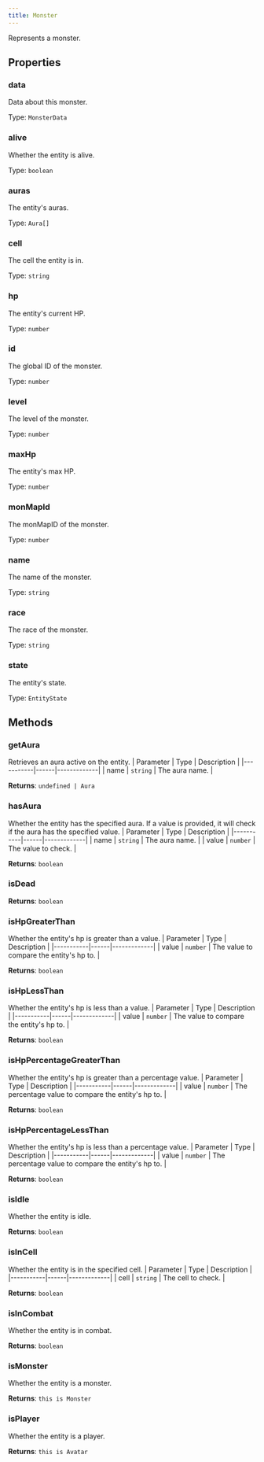 ```yaml
---
title: Monster
---
```



Represents a monster.


## Properties
### data
Data about this monster.

Type: `MonsterData`

### alive <Badge text="Getter" size="small" />	
Whether the entity is alive.

Type: `boolean`

### auras <Badge text="Getter" size="small" />	
The entity's auras.

Type: `Aura[]`

### cell <Badge text="Getter" size="small" />	
The cell the entity is in.

Type: `string`

### hp <Badge text="Getter" size="small" />	
The entity's current HP.

Type: `number`

### id <Badge text="Getter" size="small" />	
The global ID of the monster.

Type: `number`

### level <Badge text="Getter" size="small" />	
The level of the monster.

Type: `number`

### maxHp <Badge text="Getter" size="small" />	
The entity's max HP.

Type: `number`

### monMapId <Badge text="Getter" size="small" />	
The monMapID of the monster.

Type: `number`

### name <Badge text="Getter" size="small" />	
The name of the monster.

Type: `string`

### race <Badge text="Getter" size="small" />	
The race of the monster.

Type: `string`

### state <Badge text="Getter" size="small" />	
The entity's state.

Type: `EntityState`

## Methods

### getAura
Retrieves an aura active on the entity.
| Parameter | Type | Description |
|-----------|------|-------------|
| name | `string` | The aura name. |

**Returns**: `undefined | Aura`

### hasAura
Whether the entity has the specified aura. If a value is provided,
it will check if the aura has the specified value.
| Parameter | Type | Description |
|-----------|------|-------------|
| name | `string` | The aura name. |
| value | `number` | The value to check. |

**Returns**: `boolean`

### isDead

**Returns**: `boolean`

### isHpGreaterThan
Whether the entity's hp is greater than a value.
| Parameter | Type | Description |
|-----------|------|-------------|
| value | `number` | The value to compare the entity's hp to. |

**Returns**: `boolean`

### isHpLessThan
Whether the entity's hp is less than a value.
| Parameter | Type | Description |
|-----------|------|-------------|
| value | `number` | The value to compare the entity's hp to. |

**Returns**: `boolean`

### isHpPercentageGreaterThan
Whether the entity's hp is greater than a percentage value.
| Parameter | Type | Description |
|-----------|------|-------------|
| value | `number` | The percentage value to compare the entity's hp to. |

**Returns**: `boolean`

### isHpPercentageLessThan
Whether the entity's hp is less than a percentage value.
| Parameter | Type | Description |
|-----------|------|-------------|
| value | `number` | The percentage value to compare the entity's hp to. |

**Returns**: `boolean`

### isIdle
Whether the entity is idle.

**Returns**: `boolean`

### isInCell
Whether the entity is in the specified cell.
| Parameter | Type | Description |
|-----------|------|-------------|
| cell | `string` | The cell to check. |

**Returns**: `boolean`

### isInCombat
Whether the entity is in combat.

**Returns**: `boolean`

### isMonster
Whether the entity is a monster.

**Returns**: `this is Monster`

### isPlayer
Whether the entity is a player.

**Returns**: `this is Avatar`
